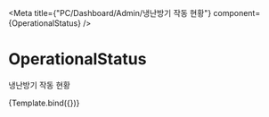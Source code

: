 

<Meta
    title={"PC/Dashboard/Admin/냉난방기 작동 현황"}
    component={OperationalStatus}
/>

# OperationalStatus

냉난방기 작동 현황


<Canvas>
    <Story name="Default">{Template.bind({})}</Story>
</Canvas>
